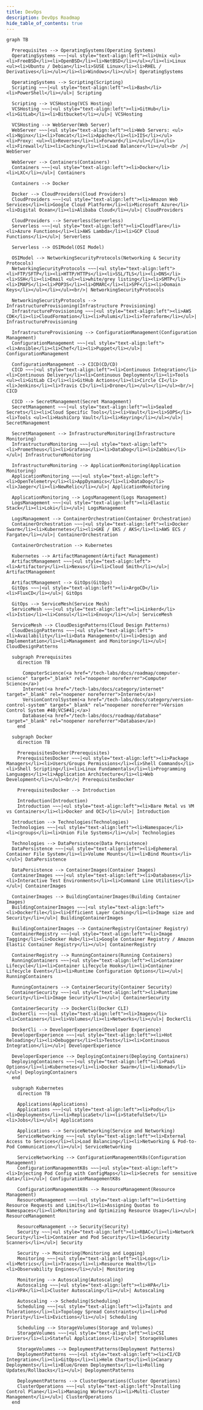 ```yaml
---
title: DevOps
description: DevOps Roadmap
hide_table_of_contents: true
---
```


```mermaid
graph TB

  Prerequisites --> OperatingSystems(Operating Systems)
  OperatingSystems ~~~|<ul style="text-align:left"><li>Unix <ul><li>FreeBSD</li><li>OpenBSD</li><li>NetBSD</li></ul></li><li>Linux <ul><li>Ubuntu / Debian</li><li>SUSE Linux</li><li>RHEL / Derivatives</li></ul></li><li>Windows</li></ul>| OperatingSystems

  OperatingSystems --> Scripting(Scripting)
  Scripting ~~~|<ul style="text-align:left"><li>Bash</li><li>PowerShell</li></ul>| Scripting

  Scripting --> VCSHosting(VCS Hosting)
  VCSHosting ~~~|<ul style="text-align:left"><li>GitHub</li><li>GitLab</li><li>Bitbucket</li></ul>| VCSHosting

  VCSHosting --> WebServer(Web Server)
  WebServer ~~~|<ul style="text-align:left"><li>Web Servers: <ul><li>Nginx</li><li>Tomcat</li><li>Apache</li><li>IIS</li></ul><li>Proxy: <ul><li>Reverse</li><li>Forward</li></ul></li></li><li>Firewall</li><li>Caching</li><li>Load Balancer</li></ul><br />| WebServer

  WebServer --> Containers(Containers)
  Containers ~~~|<ul style="text-align:left"><li>Docker</li><li>LXC</li></ul>| Containers

  Containers --> Docker

  Docker --> CloudProviders(Cloud Providers)
  CloudProviders ~~~|<ul style="text-align:left"><li>Amazon Web Services</li><li>Google Cloud Platform</li><li>Microsoft Azure</li><li>Digital Ocean</li><li>Alibaba Cloud</li></ul>| CloudProviders

  CloudProviders --> Serverless(Serverless)
  Serverless ~~~|<ul style="text-align:left"><li>Cloudflare</li><li>Azure Functions</li><li>AWS Lambda</li><li>GCP Cloud Functions</li></ul>| Serverless

  Serverless --> OSIModel(OSI Model)

  OSIModel --> NetworkingSecurityProtocols(Networking & Security Protocols)
  NetworkingSecurityProtocols ~~~|<ul style="text-align:left"><li>FTP/SFTP</li><li>HTTP/HTTPs</li><li>SSL/TLS</li><li>DNS</li><li>SSH</li><li>Email <ul><li>white/grey listing</li><li>SMTP</li><li>IMAPS</li><li>POP3S</li><li>DMARC</li><li>SPF</li><li>Domain Keys</li></ul></li></ul><br/>| NetworkingSecurityProtocols

  NetworkingSecurityProtocols --> InfrastructureProvisioning(Infrastructure Provisioning)
  InfrastructureProvisioning ~~~|<ul style="text-align:left"><li>AWS CDK</li><li>CloudFormation</li><li>Pulumi</li><li>Terraform</li></ul>| InfrastructureProvisioning

  InfrastructureProvisioning --> ConfigurationManagement(Configuration Management)
  ConfigurationManagement ~~~|<ul style="text-align:left"><li>Ansible</li><li>Chef</li><li>Puppet</li></ul>| ConfigurationManagement

  ConfigurationManagement --> CICD(CD/CD)
  CICD ~~~|<ul style="text-align:left"><li>Continuous Integration</li><li>Continuous Delivery</li><li>Continuous Deployment</li><li>Tools <ul><li>GitLab CI</li><li>GitHub Actions</li><li>Circle CI</li><li>Jenkins</li><li>Travis CI</li><li>Drone</li></ul></li></ul><br/>| CICD

  CICD --> SecretManagement(Secret Management)
  SecretManagement ~~~|<ul style="text-align:left"><li>Sealed Secrets</li><li>Cloud Specific Tools</li><li>Vault</li><li>SOPS</li><li>Tools <ul><li>HashiCorp Vault</li><li>Keyring</li></ul></ul>| SecretManagement

  SecretManagement --> InfrastructureMonitoring(Infrastructure Monitoring)
  InfrastructureMonitoring ~~~|<ul style="text-align:left"><li>Prometheus</li><li>Grafana</li><li>DataDog</li><li>Zabbix</li></ul>| InfrastructureMonitoring

  InfrastructureMonitoring --> ApplicationMonitoring(Application Monitoring)
  ApplicationMonitoring ~~~|<ul style="text-align:left"><li>OpenTelemetry</li><li>AppDynamics</li><li>DataDog</li><li>Jaeger</li><li>NewRelic</li></ul>| ApplicationMonitoring

  ApplicationMonitoring --> LogsManagement(Logs Management)
  LogsManagement ~~~|<ul style="text-align:left"><li>Elastic Stack</li><li>Loki</li></ul>| LogsManagement

  LogsManagement --> ContainerOrchestration(Container Orchestration)
  ContainerOrchestration ~~~|<ul style="text-align:left"><li>Docker Swarm</li><li>Kubernetes</li><li>GKE / EKS / AKS</li><li>AWS ECS / Fargate</li></ul>| ContainerOrchestration

  ContainerOrchestration --> Kubernetes

  Kubernetes --> ArtifactManagement(Artifact Management)
  ArtifactManagement ~~~|<ul style="text-align:left"><li>Artifactory</li><li>Nexus</li><li>Cloud Smith</li></ul>| ArtifactManagement

  ArtifactManagement --> GitOps(GitOps)
  GitOps ~~~|<ul style="text-align:left"><li>ArgoCD</li><li>FluxCD</li></ul>| GitOps

  GitOps --> ServiceMesh(Service Mesh)
  ServiceMesh ~~~|<ul style="text-align:left"><li>Linkerd</li><li>Istio</li><li>Consul</li><li>Envoy</li></ul>| ServiceMesh

  ServiceMesh --> CloudDesignPatterns(Cloud Design Patterns)
  CloudDesignPatterns ~~~|<ul style="text-align:left"><li>Availability</li><li>Data Management</li><li>Design and Implementation</li><li>Management and Monitoring</li></ul>| CloudDesignPatterns

  subgraph Prerequisites
    direction TB

      ComputerScience(<a href="/tech-labs/docs/roadmap/computer-science" target="_blank" rel="noopener noreferrer">Computer Science</a>)
      Internet(<a href="/tech-labs/docs/category/internet" target="_blank" rel="noopener noreferrer">Internet</a>)
      VersionControlSystem(<a href="/tech-labs/docs/category/version-control-system" target="_blank" rel="noopener noreferrer">Version Control System #40;VCS#41;</a>)
      Database(<a href="/tech-labs/docs/roadmap/database" target="_blank" rel="noopener noreferrer">Database</a>)
    end

  subgraph Docker
    direction TB

    PrerequisitesDocker(Prerequisites)
    PrerequisitesDocker ~~~|<ul style="text-align:left"><li>Package Managers</li><li>Users/Groups Permissions</li><li>Shell Commands</li><li>Shell Scripting</li><li>Linux Fundamentals</li><li>Programming Languages</li><li>Application Architecture</li><li>Web Development</li></ul><br/>| PrerequisitesDocker

    PrerequisitesDocker --> Introduction

    Introduction(Introduction)
    Introduction ~~~|<ul style="text-align:left"><li>Bare Metal vs VM vs Containers</li><li>Docker and OCI</li></ul>| Introduction

  Introduction --> Technologies(Technologies)
  Technologies ~~~|<ul style="text-align:left"><li>Namespace</li><li>cgroups</li><li>Union File Systems</li></ul>| Technologies

  Technologies --> DataPersistence(Data Persistence)
  DataPersistence ~~~|<ul style="text-align:left"><li>Ephemeral Container File System</li><li>Volume Mounts</li><li>Bind Mounts</li></ul>| DataPersistence

  DataPersistence --> ContainerImages(Container Images)
  ContainerImages ~~~|<ul style="text-align:left"><li>Databases</li><li>Interactive Test Environments</li><li>Command Line Utilities</li></ul>| ContainerImages

  ContainerImages --> BuildingContainerImages(Building Container Images)
  BuildingContainerImages ~~~|<ul style="text-align:left"><li>Dockerfile</li><li>Efficient Layer Caching</li><li>Image size and Security</li></ul>| BuildingContainerImages

  BuildingContainerImages --> ContainerRegistry(Container Registry)
  ContainerRegistry ~~~|<ul style="text-align:left"><li>Image Tagging</li><li>Docker Hub</li><li>Google Container Registry / Amazon Elastic Container Registry</li></ul>| ContainerRegistry

  ContainerRegistry --> RunningContainers(Running Containers)
  RunningContainers ~~~|<ul style="text-align:left"><li>Container Lifecycle</li><li>Container Lifecycle Hooks</li><li>Container Lifecycle Events</li><li>Runtime Configuration Options</li></ul>| RunningContainers

  RunningContainers --> ContainerSecurity(Container Security)
  ContainerSecurity ~~~|<ul style="text-align:left"><li>Runtime Security</li><li>Image Security</li></ul>| ContainerSecurity

  ContainerSecurity --> DockerCli(Docker CLI)
  DockerCli ~~~|<ul style="text-align:left"><li>Images</li><li>Containers</li><li>Volumes</li><li>Networks</li></ul>| DockerCli

  DockerCli --> DeveloperExperience(Developer Experience)
  DeveloperExperience ~~~|<ul style="text-align:left"><li>Hot Reloading</li><li>Debuggers</li><li>Tests</li><li>Continuous Integration</li></ul>| DeveloperExperience

  DeveloperExperience --> DeployingContainers(Deploying Containers)
  DeployingContainers ~~~|<ul style="text-align:left"><li>PaaS Options</li><li>Kubernetes</li><li>Docker Swarm</li><li>Nomad</li></ul>| DeployingContainers
  end

  subgraph Kubernetes
    direction TB

    Applications(Applications)
    Applications ~~~|<ul style="text-align:left"><li>Pods</li><li>Deployments</li><li>ReplicaSet</li><li>StatefulSet</li><li>Jobs</li></ul>| Applications

    Applications --> ServiceNetworking(Service and Networking)
    ServiceNetworking ~~~|<ul style="text-align:left"><li>External Access to Services</li><li>Load Balancing</li><li>Networking & Pod-to-Pod Communication</li></ul>| ServiceNetworking

    ServiceNetworking --> ConfigurationManagementK8s(Configuration Management)
    ConfigurationManagementK8s ~~~|<ul style="text-align:left"><li>Injecting Pod Config with ConfigMaps</li><li>Secrets for sensitive data</li></ul>| ConfigurationManagementK8s

    ConfigurationManagementK8s --> ResourceManagement(Resource Management)
    ResourceManagement ~~~|<ul style="text-align:left"><li>Setting Resource Requests and Limits</li><li>Assigning Quotas to Namespaces</li><li>Monitoring and Optimizing Resource Usage</li></ul>| ResourceManagement

    ResourceManagement --> Security(Security)
    Security ~~~|<ul style="text-align:left"><li>RBAC</li><li>Network Security</li><li>Container and Pod Security</li><li>Security Scanners</li></ul>| Security

    Security --> Monitoring(Monitoring and Logging)
    Monitoring ~~~|<ul style="text-align:left"><li>Logs</li><li>Metrics</li><li>Traces</li><li>Resource Health</li><li>Observability Engines</li></ul>| Monitoring

    Monitoring --> Autoscaling(Autoscaling)
    Autoscaling ~~~|<ul style="text-align:left"><li>HPA</li><li>VPA</li><li>Cluster Autoscaling</li></ul>| Autoscaling

    Autoscaling --> Scheduling(Scheduling)
    Scheduling ~~~|<ul style="text-align:left"><li>Taints and Tolerations</li><li>Topology Spread Constraints</li><li>Pod Priority</li><li>Evictions</li></ul>| Scheduling

    Scheduling --> StorageVolumes(Storage and Volumes)
    StorageVolumes ~~~|<ul style="text-align:left"><li>CSI Drivers</li><li>Stateful Applications</li></ul>| StorageVolumes

    StorageVolumes --> DeploymentPatterns(Deployment Patterns)
    DeploymentPatterns ~~~|<ul style="text-align:left"><li>CI/CD Integration</li><li>GitOps</li><li>Helm Charts</li><li>Canary Deployments</li><li>Blue/Green Deployments</li><li>Rolling Updates/Rollbacks</li></ul>| DeploymentPatterns

    DeploymentPatterns --> ClusterOperations(Cluster Operations)
    ClusterOperations ~~~|<ul style="text-align:left">Installing Control Plane</li><li>Managing Workers</li><li>Multi-Cluster Management</li></ul>| ClusterOperations
  end
```
